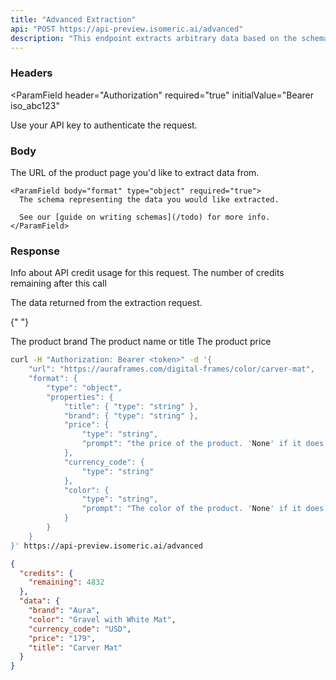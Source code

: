 ```yaml
---
title: "Advanced Extraction"
api: "POST https://api-preview.isomeric.ai/advanced"
description: "This endpoint extracts arbitrary data based on the schema provided"
---
```


### Headers

<ParamField
  header="Authorization"
  required="true"
  initialValue="Bearer iso_abc123"
>
  Use your API key to authenticate the request.
</ParamField>

### Body

<ParamField body="JSON request" type="object" required="true" children="A JSON object representing the request you are making to the Isomeric extraction engine.">
  <Expandable title="Toggle object">
    <ParamField body="url" type="string" required="true">
      The URL of the product page you'd like to extract data from.
    </ParamField>

    <ParamField body="format" type="object" required="true">
      The schema representing the data you would like extracted.

      See our [guide on writing schemas](/todo) for more info.
    </ParamField>

  </Expandable>
</ParamField>

### Response

<ResponseField name="credits" type="object">
  Info about API credit usage for this request.

  <Expandable title="Toggle object">
    <ResponseField name="remaining" type="number">
      The number of credits remaining after this call
    </ResponseField>
  </Expandable>
</ResponseField>

<ResponseField name="data" type="object">

The data returned from the extraction request.

{" "}

<Expandable title="Toggle object">
  <ResponseField name="result" type="object">
    <Expandable title="Toggle object">
      <ResponseField name="product" type="object">
        <Expandable title="Toggle object">
          <ResponseField name="brand" type="string">
            The product brand
          </ResponseField>
          <ResponseField name="title" type="string">
            The product name or title
          </ResponseField>
          <ResponseField name="price" type="number">
            The product price
          </ResponseField>
        </Expandable>
      </ResponseField>
    </Expandable>
  </ResponseField>
</Expandable>

</ResponseField>

<RequestExample>

```bash Example Request
curl -H "Authorization: Bearer <token>" -d '{
    "url": "https://auraframes.com/digital-frames/color/carver-mat",
    "format": {
        "type": "object",
        "properties": {
            "title": { "type": "string" },
            "brand": { "type": "string" },
            "price": {
                "type": "string",
                "prompt": "the price of the product. 'None' if it does not exist in the input"
            },
            "currency_code": {
                "type": "string"
            },
            "color": {
                "type": "string",
                "prompt": "The color of the product. 'None' if it does not exist in the input."
            }
        }
    }
}' https://api-preview.isomeric.ai/advanced
```

</RequestExample>

<ResponseExample>

```json Response
{
  "credits": {
    "remaining": 4832
  },
  "data": {
    "brand": "Aura",
    "color": "Gravel with White Mat",
    "currency_code": "USD",
    "price": "179",
    "title": "Carver Mat"
  }
}
```

</ResponseExample>
